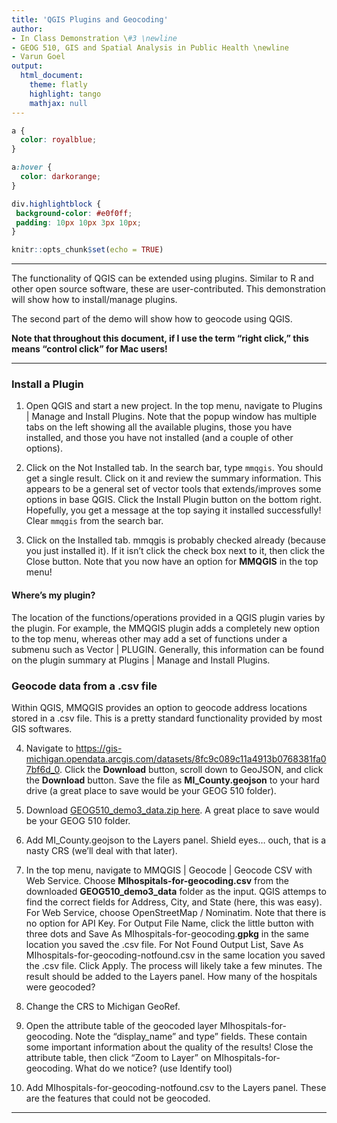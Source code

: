 ```yaml
---
title: 'QGIS Plugins and Geocoding'
author:
- In Class Demonstration \#3 \newline
- GEOG 510, GIS and Spatial Analysis in Public Health \newline
- Varun Goel
output:
  html_document:
    theme: flatly
    highlight: tango
    mathjax: null
---
```


```css
a {
  color: royalblue;
}

a:hover {
  color: darkorange;
}

div.highlightblock { 
 background-color: #e0f0ff; 
 padding: 10px 10px 3px 10px;
}
```

```r
knitr::opts_chunk$set(echo = TRUE)
```

------------------------------------------------------------------------

The functionality of QGIS can be extended using plugins. Similar to R and other open source software, these are user-contributed. This demonstration will show how to install/manage plugins.

The second part of the demo will show how to geocode using QGIS.

**Note that throughout this document, if I use the term "right click," this means "control click" for Mac users!**

------------------------------------------------------------------------

### Install a Plugin

1.  Open QGIS and start a new project. In the top menu, navigate to Plugins \| Manage and Install Plugins. Note that the popup window has multiple tabs on the left showing all the available plugins, those you have installed, and those you have not installed (and a couple of other options).

2.  Click on the Not Installed tab. In the search bar, type `mmqgis`. You should get a single result. Click on it and review the summary information. This appears to be a general set of vector tools that extends/improves some options in base QGIS. Click the Install Plugin button on the bottom right. Hopefully, you get a message at the top saying it installed successfully! Clear `mmqgis` from the search bar.

3.  Click on the Installed tab. mmqgis is probably checked already (because you just installed it). If it isn't click the check box next to it, then click the Close button. Note that you now have an option for **MMQGIS** in the top menu!

::: highlightblock
#### Where's my plugin?

The location of the functions/operations provided in a QGIS plugin varies by the plugin. For example, the MMQGIS plugin adds a completely new option to the top menu, whereas other may add a set of functions under a submenu such as Vector \| PLUGIN. Generally, this information can be found on the plugin summary at Plugins \| Manage and Install Plugins.
:::

### Geocode data from a .csv file

Within QGIS, MMQGIS provides an option to geocode address locations stored in a .csv file. This is a pretty standard functionality provided by most GIS softwares.

4.  Navigate to <https://gis-michigan.opendata.arcgis.com/datasets/8fc9c089c11a4913b0768381fa07bf6d_0>. Click the **Download** button, scroll down to GeoJSON, and click the **Download** button. Save the file as **MI_County.geojson** to your hard drive (a great place to save would be your GEOG 510 folder).

5.  Download [GEOG510_demo3_data.zip here](https://drive.google.com/file/d/16oRP6jma2O9f4E2c6700b7x2yp2_2eNI/view?usp=share_link){target="_blank"}. A great place to save would be your GEOG 510 folder.

6.  Add MI_County.geojson to the Layers panel. Shield eyes... ouch, that is a nasty CRS (we'll deal with that later).

7.  In the top menu, navigate to MMQGIS \| Geocode \| Geocode CSV with Web Service. Choose **MIhospitals-for-geocoding.csv** from the downloaded **GEOG510_demo3_data** folder as the input. QGIS attemps to find the correct fields for Address, City, and State (here, this was easy). For Web Service, choose OpenStreetMap / Nominatim. Note that there is no option for API Key. For Output File Name, click the little button with three dots and Save As MIhospitals-for-geocoding.**gpkg** in the same location you saved the .csv file. For Not Found Output List, Save As MIhospitals-for-geocoding-notfound.csv in the same location you saved the .csv file. Click Apply. The process will likely take a few minutes. The result should be added to the Layers panel. How many of the hospitals were geocoded?

8.  Change the CRS to Michigan GeoRef.

9.  Open the attribute table of the geocoded layer MIhospitals-for-geocoding. Note the "display_name" and type" fields. These contain some important information about the quality of the results! Close the attribute table, then click "Zoom to Layer" on MIhospitals-for-geocoding. What do we notice? (use Identify tool)

10. Add MIhospitals-for-geocoding-notfound.csv to the Layers panel. These are the features that could not be geocoded.

------------------------------------------------------------------------
